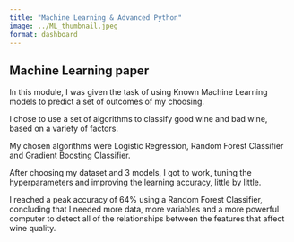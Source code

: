 ```yaml
---
title: "Machine Learning & Advanced Python"
image: ../ML_thumbnail.jpeg
format: dashboard
---
```


## Machine Learning paper

In this module, I was given the task of using Known Machine Learning models to predict a set of outcomes of my choosing.

I chose to use a set of algorithms to classify good wine and bad wine, based on a variety of factors.

My chosen algorithms were Logistic Regression, Random Forest Classifier and Gradient Boosting Classifier.

After choosing my dataset and 3 models, I got to work, tuning the hyperparameters and improving the learning accuracy, little by little.

I reached a peak accuracy of 64% using a Random Forest Classifier, concluding that I needed more data, more variables and a more powerful computer to detect all of the relationships between the features that affect wine quality.


<!-- Add some kind of interactive dashboard, using my ML Python code. -->

##


